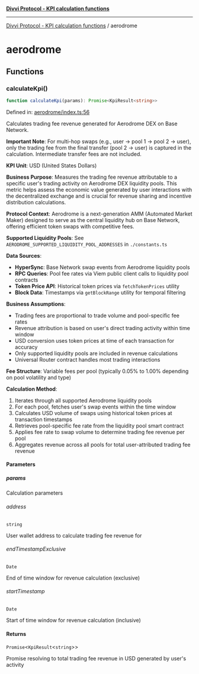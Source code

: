 [**Divvi Protocol - KPI calculation functions**](./README)

---

[Divvi Protocol - KPI calculation functions](./README) / aerodrome

# aerodrome

## Functions

### calculateKpi()

```ts
function calculateKpi(params): Promise<KpiResult<string>>
```

Defined in: [aerodrome/index.ts:56](https://github.com/divvi-xyz/divvi-protocol/blob/main/scripts/calculateKpi/protocols/aerodrome/index.ts#L56)

Calculates trading fee revenue generated for Aerodrome DEX on Base Network.

**Important Note**: For multi-hop swaps (e.g., user -> pool 1 -> pool 2 -> user),
only the trading fee from the final transfer (pool 2 -> user) is captured in the calculation.
Intermediate transfer fees are not included.

**KPI Unit**: USD (United States Dollars)

**Business Purpose**: Measures the trading fee revenue attributable to a specific user's trading activity
on Aerodrome DEX liquidity pools. This metric helps assess the economic value generated by user interactions
with the decentralized exchange and is crucial for revenue sharing and incentive distribution calculations.

**Protocol Context**: Aerodrome is a next-generation AMM (Automated Market Maker) designed to serve as the
central liquidity hub on Base Network, offering efficient token swaps with competitive fees.

**Supported Liquidity Pools**: See `AERODROME_SUPPORTED_LIQUIDITY_POOL_ADDRESSES` in `./constants.ts`

**Data Sources**:

- **HyperSync**: Base Network swap events from Aerodrome liquidity pools
- **RPC Queries**: Pool fee rates via Viem public client calls to liquidity pool contracts
- **Token Price API**: Historical token prices via `fetchTokenPrices` utility
- **Block Data**: Timestamps via `getBlockRange` utility for temporal filtering

**Business Assumptions**:

- Trading fees are proportional to trade volume and pool-specific fee rates
- Revenue attribution is based on user's direct trading activity within time window
- USD conversion uses token prices at time of each transaction for accuracy
- Only supported liquidity pools are included in revenue calculations
- Universal Router contract handles most trading interactions

**Fee Structure**: Variable fees per pool (typically 0.05% to 1.00% depending on pool volatility and type)

**Calculation Method**:

1. Iterates through all supported Aerodrome liquidity pools
2. For each pool, fetches user's swap events within the time window
3. Calculates USD volume of swaps using historical token prices at transaction timestamps
4. Retrieves pool-specific fee rate from the liquidity pool smart contract
5. Applies fee rate to swap volume to determine trading fee revenue per pool
6. Aggregates revenue across all pools for total user-attributed trading fee revenue

#### Parameters

##### params

Calculation parameters

###### address

`string`

User wallet address to calculate trading fee revenue for

###### endTimestampExclusive

`Date`

End of time window for revenue calculation (exclusive)

###### startTimestamp

`Date`

Start of time window for revenue calculation (inclusive)

#### Returns

`Promise`\<`KpiResult`\<`string`\>\>

Promise resolving to total trading fee revenue in USD generated by user's activity
